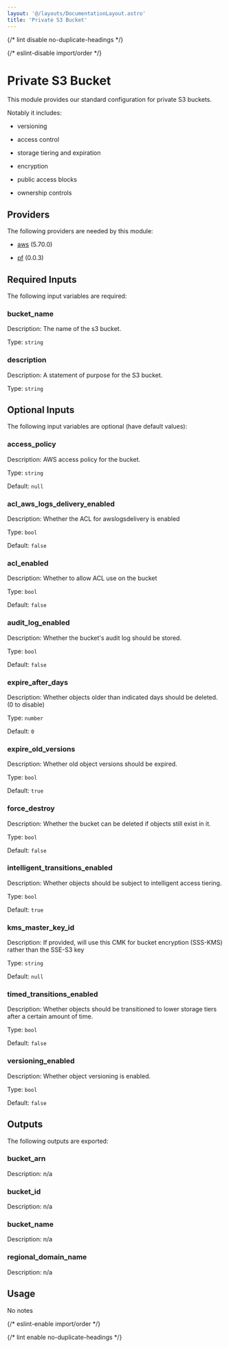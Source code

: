 ```yaml
---
layout: '@/layouts/DocumentationLayout.astro'
title: 'Private S3 Bucket'
---
```



{/* lint disable no-duplicate-headings */}

{/* eslint-disable import/order */}

<ModuleHeader
  name="aws_s3_private_bucket"
  sourceHref="https://github.com/Panfactum/stack/tree/__PANFACTUM_VERSION_EDGE__/packages/infrastructure/aws_s3_private_bucket"
  status="stable"
  type="submodule"
/>

# Private S3 Bucket

This module provides our standard configuration for private S3 buckets.

Notably it includes:

- versioning

- access control

- storage tiering and expiration

- encryption

- public access blocks

- ownership controls

## Providers

The following providers are needed by this module:

- [aws](https://registry.terraform.io/providers/hashicorp/aws/5.70.0/docs) (5.70.0)

- [pf](https://registry.terraform.io/providers/panfactum/pf/0.0.3/docs) (0.0.3)

## Required Inputs

The following input variables are required:

### bucket_name

Description: The name of the s3 bucket.

Type: `string`

### description

Description: A statement of purpose for the S3 bucket.

Type: `string`

## Optional Inputs

The following input variables are optional (have default values):

### access_policy

Description: AWS access policy for the bucket.

Type: `string`

Default: `null`

### acl_aws_logs_delivery_enabled

Description: Whether the ACL for awslogsdelivery is enabled

Type: `bool`

Default: `false`

### acl_enabled

Description: Whether to allow ACL use on the bucket

Type: `bool`

Default: `false`

### audit_log_enabled

Description: Whether the bucket's audit log should be stored.

Type: `bool`

Default: `false`

### expire_after_days

Description: Whether objects older than indicated days should be deleted. (0 to disable)

Type: `number`

Default: `0`

### expire_old_versions

Description: Whether old object versions should be expired.

Type: `bool`

Default: `true`

### force_destroy

Description: Whether the bucket can be deleted if objects still exist in it.

Type: `bool`

Default: `false`

### intelligent_transitions_enabled

Description: Whether objects should be subject to intelligent access tiering.

Type: `bool`

Default: `true`

### kms_master_key_id

Description: If provided, will use this CMK for bucket encryption (SSS-KMS) rather than the SSE-S3 key

Type: `string`

Default: `null`

### timed_transitions_enabled

Description: Whether objects should be transitioned to lower storage tiers after a certain amount of time.

Type: `bool`

Default: `false`

### versioning_enabled

Description: Whether object versioning is enabled.

Type: `bool`

Default: `false`

## Outputs

The following outputs are exported:

### bucket_arn

Description: n/a

### bucket_id

Description: n/a

### bucket_name

Description: n/a

### regional_domain_name

Description: n/a

## Usage

No notes

{/* eslint-enable import/order */}

{/* lint enable no-duplicate-headings */}
